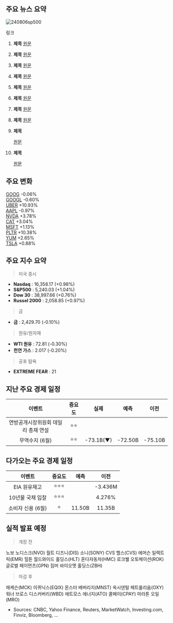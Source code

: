 ## 주요 뉴스 요약

![240806sp500](https://github.com/user-attachments/assets/bfd1812a-33db-4c65-b293-32f49b8fb22c)

링크

1. **제목**
   [원문]()

2. **제목**
   [원문]()

3. **제목**
   [원문]()

4. **제목**
   [원문]()

5. **제목**
   [원문]()

6. **제목**
   [원문]()

7. **제목**
   [원문]()

8. **제목**
   [원문]()

9. **제목**

   [원문]()

10. **제목**

    [원문]()

## 주요 변화

[GOOG](https://finance.yahoo.com/quote/GOOG/) -0.06%  
[GOOGL](https://finance.yahoo.com/quote/GOOGL/) -0.60%  
[UBER](https://finance.yahoo.com/quote/UBER/) +10.93%  
[AAPL](https://finance.yahoo.com/quote/AAPL/) -0.97%  
[NVDA](https://finance.yahoo.com/quote/NVDA/) +3.78%  
[CAT](https://finance.yahoo.com/quote/CAT/) +3.04%  
[MSFT](https://finance.yahoo.com/quote/MSFT/) +1.13%  
[PLTR](https://finance.yahoo.com/quote/PLTR/) +10.38%  
[YUM](https://finance.yahoo.com/quote/YUM/) +2.65%  
[TSLA](https://finance.yahoo.com/quote/TSLA/) +0.88%

## 주요 지수 요약

> 미국 증시

- **Nasdaq** : 16,358.17 (+0.98%)
- **S&P500** : 5,240.03 (+1.04%)
- **Dow 30** : 38,997.66 (+0.76%)
- **Russel 2000** : 2,058.85 (+0.97%)

> 금

- **금** : 2,429.70 (-0.10%)

> 원유/원자재

- **WTI 원유** : 72.81 (-0.30%)
- **천연 가스** : 2.017 (-0.20%)

> 공포 탐욕

- **EXTREME FEAR** : 21

## 지난 주요 경제 일정

|               이벤트                | 중요도 |   실제    |  예측   | 이전    |
| :---------------------------------: | :----: | :-------: | :-----: | ------- |
| 연방공개시장위원회 데일리 총재 연설 |  ⭐⭐  |           |         |         |
|           무역수지 (6월)            |  ⭐⭐  | -73.1B(▼) | -72.50B | -75.10B |

## 다가오는 주요 경제 일정

|      이벤트       | 중요도 |  예측  |  이전   |
| :---------------: | :----: | :----: | :-----: |
|   EIA 원유재고    | ⭐⭐⭐ |        | -3.436M |
| 10년물 국채 입찰  | ⭐⭐⭐ |        | 4.276%  |
| 소비자 신용 (6월) |   ⭐   | 11.50B | 11.35B  |

## 실적 발표 예정

> 개장 전

노보 노디스크(NVO)
월트 디즈니(DIS)
소니(SONY)
CVS 헬스(CVS)
에머슨 일렉트릭(EMR)
힐튼 월드와이드 홀딩스(HLT)
혼다자동차(HMC)
로크웰 오토메이션(ROK)
글로벌 페이먼츠(GPN)
짐머 바이오멧 홀딩스(ZBH)

> 마감 후

매케슨(MCK)
이퀴닉스(EQIX)
몬스터 베버리지(MNST)
옥시덴털 페트롤리움(OXY)
워너 브로스 디스커버리(WBD)
애트모스 에너지(ATO)
콜페이(CPAY)
마라톤 오일(MRO)

- Sources: CNBC, Yahoo Finance, Reuters, MarketWatch, Investing.com, Finviz, Bloomberg, ...
